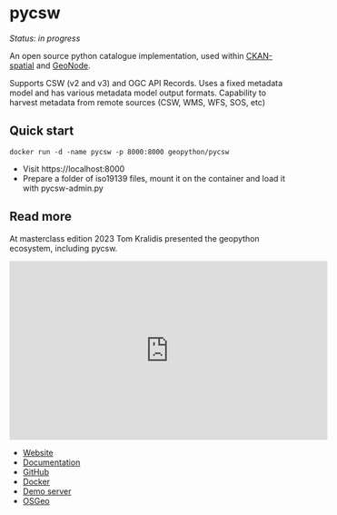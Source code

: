 # pycsw

*Status: in progress*

An open source python catalogue implementation, used within [CKAN-spatial](https://github.com/ckan/ckanext-spatial) and [GeoNode](https://geonode.org).

Supports CSW (v2 and v3) and OGC API Records. Uses a fixed metadata model and has various metadata model output formats. Capability to harvest metadata from remote sources (CSW, WMS, WFS, SOS, etc)

## Quick start

```
docker run -d -name pycsw -p 8000:8000 geopython/pycsw
```

- Visit https://localhost:8000
- Prepare a folder of iso19139 files, mount it on the container and load it with pycsw-admin.py

## Read more

At masterclass edition 2023 Tom Kralidis presented the geopython ecosystem, including pycsw.

<iframe title='Embedded Media titled: geopython' width="560"  height="315"  src="https://wur.yuja.com/V/Video?v=432913&node=1952041&a=194733222&preload=false" frameborder="0" webkitallowfullscreen mozallowfullscreen allowfullscreen loading="lazy"></iframe>

- [Website](https://pycsw.org)
- [Documentation](https://docs.pycsw.org/en/latest)
- [GitHub](https://github.com/geopython/pycsw)
- [Docker](https://hub.docker.com/r/geopython/pycsw)
- [Demo server](https://demo.pycsw.org/cite/collections)
- [OSGeo](https://www.osgeo.org/projects/pycsw)
